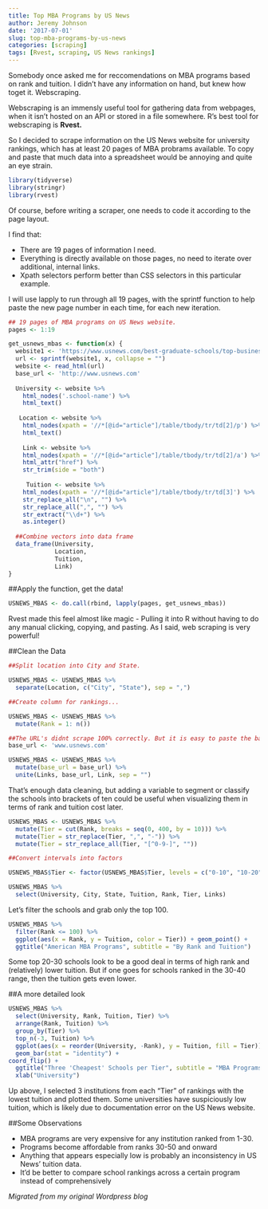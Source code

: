 ```yaml
---
title: Top MBA Programs by US News
author: Jeremy Johnson
date: '2017-07-01'
slug: top-mba-programs-by-us-news
categories: [scraping]
tags: [Rvest, scraping, US News rankings]
---
```


Somebody once asked me for reccomendations on MBA programs based on rank and tuition. I didn't have any information on hand, but knew how toget it. Webscraping.

Webscraping is an immensly useful tool for gathering data from webpages, when it isn't hosted on an API or stored in a file somewhere. R's best tool for webscraping is **Rvest.**

So I decided to scrape information on the US News website for university rankings, which has at least 20 pages of MBA probrams available. To copy and paste that much data into a spreadsheet would be annoying and quite an eye strain.  
```r
library(tidyverse)
library(stringr)
library(rvest)
```

Of course, before writing a scraper, one needs to code it according to the page layout. 

I find that:

* There are 19 pages of information I need.
* Everything is directly available on those pages, no need to iterate over additional, internal links.
* Xpath selectors perform better than CSS selectors in this particular example.

I will use lapply to run through all 19 pages, with the sprintf function to help paste the new page number in each time, for each new iteration.

```r

## 19 pages of MBA programs on US News website.
pages <- 1:19

get_usnews_mbas <- function(x) {
  website1 <- 'https://www.usnews.com/best-graduate-schools/top-business-schools/mba-rankings/page+%s'
  url <- sprintf(website1, x, collapse = "")
  website <- read_html(url)
  base_url <- 'http://www.usnews.com'
  
  University <- website %>%
    html_nodes('.school-name') %>%
    html_text()
 
   Location <- website %>%
    html_nodes(xpath = '//*[@id="article"]/table/tbody/tr/td[2]/p') %>%
    html_text()
 
    Link <- website %>%
    html_nodes(xpath = '//*[@id="article"]/table/tbody/tr/td[2]/a') %>%
    html_attr("href") %>%
    str_trim(side = "both")
 
     Tuition <- website %>%
    html_nodes(xpath = '//*[@id="article"]/table/tbody/tr/td[3]') %>%
    str_replace_all("\n", "") %>%
    str_replace_all(",", "") %>%
    str_extract("\\d+") %>%
    as.integer()
  
  ##Combine vectors into data frame
  data_frame(University,
             Location,
             Tuition,
             Link)
}
```

##Apply the function, get the data!
```r

USNEWS_MBAS <- do.call(rbind, lapply(pages, get_usnews_mbas))

```
Rvest made this feel almost like magic - Pulling it into R without having to do any manual clicking, copying, and pasting. As I said, web scraping is very powerful! 

##Clean the Data
```r

##Split location into City and State.

USNEWS_MBAS <- USNEWS_MBAS %>%
  separate(Location, c("City", "State"), sep = ",")

##Create column for rankings... 

USNEWS_MBAS <- USNEWS_MBAS %>%
  mutate(Rank = 1: n())

##The URL's didnt scrape 100% correctly. But it is easy to paste the base URL onto each branch.
base_url <- 'www.usnews.com'

USNEWS_MBAS <- USNEWS_MBAS %>%
  mutate(base_url = base_url) %>%
  unite(Links, base_url, Link, sep = "")
```

That's enough data cleaning, but adding a variable to segment or classify the schools into brackets of ten could be useful when visualizing them in terms of rank and tuition cost later.

```r
USNEWS_MBAS <- USNEWS_MBAS %>%
  mutate(Tier = cut(Rank, breaks = seq(0, 400, by = 10))) %>%
  mutate(Tier = str_replace(Tier, ",", "-")) %>% 
  mutate(Tier = str_replace_all(Tier, "[^0-9-]", ""))

##Convert intervals into factors  

USNEWS_MBAS$Tier <- factor(USNEWS_MBAS$Tier, levels = c("0-10", "10-20", "20-30", "30-40", "40-50", "50-60", "60-70", "70-80", "80-90", "90-100", "Out of Top 100"))

USNEWS_MBAS %>%
  select(University, City, State, Tuition, Rank, Tier, Links)
```

Let's filter the schools and grab only the top 100. 

```r

USNEWS_MBAS %>%
  filter(Rank <= 100) %>%
  ggplot(aes(x = Rank, y = Tuition, color = Tier)) + geom_point() +
  ggtitle("American MBA Programs", subtitle = "By Rank and Tuition")

```

Some top 20-30 schools look to be a good deal in terms of high rank and (relatively) lower tuition. But if one goes for schools ranked in the 30-40 range, then the tuition gets even lower. 


##A more detailed look
```r

USNEWS_MBAS %>%
  select(University, Rank, Tuition, Tier) %>%
  arrange(Rank, Tuition) %>%
  group_by(Tier) %>%
  top_n(-3, Tuition) %>%
  ggplot(aes(x = reorder(University, -Rank), y = Tuition, fill = Tier)) +
  geom_bar(stat = "identity") + 
coord_flip() +
  ggtitle("Three 'Cheapest' Schools per Tier", subtitle = "MBA Programs") +
  xlab("University")

```

Up above, I selected 3 institutions from each "Tier" of rankings with the lowest tuition and plotted them. Some universities have suspiciously low tuition, which is likely due to documentation error on the US News website. 

##Some Observations 

* MBA programs are very expensive for any institution ranked from 1-30.
* Programs become affordable from ranks 30-50 and onward
* Anything that appears especially low is probably an inconsistency in US News' tuition data. 
* It'd be better to compare school rankings across a certain program instead of comprehensively


*Migrated from my original Wordpress blog*

